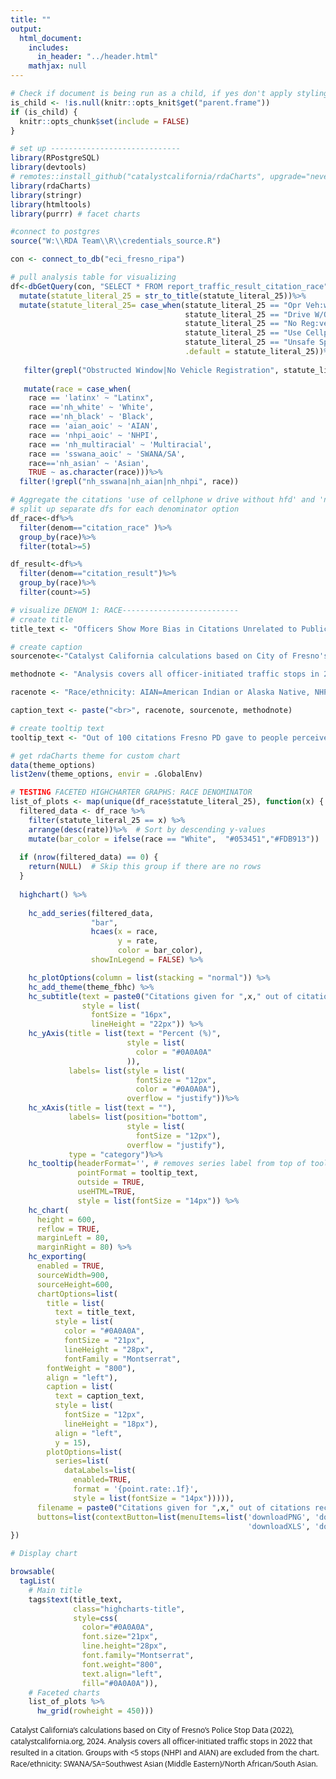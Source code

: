 ```yaml
---
title: ""
output:
  html_document:
    includes:
      in_header: "../header.html"
    mathjax: null
---
```


```r
# Check if document is being run as a child, if yes don't apply styling again
is_child <- !is.null(knitr::opts_knit$get("parent.frame"))
if (is_child) {
  knitr::opts_chunk$set(include = FALSE)
}
```

```r

# set up -----------------------------
library(RPostgreSQL)
library(devtools)
# remotes::install_github("catalystcalifornia/rdaCharts", upgrade="never") 
library(rdaCharts)
library(stringr)
library(htmltools)
library(purrr) # facet charts

#connect to postgres
source("W:\\RDA Team\\R\\credentials_source.R")

con <- connect_to_db("eci_fresno_ripa")

# pull analysis table for visualizing
df<-dbGetQuery(con, "SELECT * FROM report_traffic_result_citation_race")%>%
  mutate(statute_literal_25 = str_to_title(statute_literal_25))%>%
  mutate(statute_literal_25= case_when(statute_literal_25 == "Opr Veh:window Obstructed" ~ "Obstructed Window",
                                       statute_literal_25 == "Drive W/O License" ~ "Driving Without License",
                                       statute_literal_25 == "No Reg:veh/Trailer/Etc" ~ "No Vehicle Registration",
                                       statute_literal_25 == "Use Cellph W/Driv W/O Hfd" ~ "Using Cellphone Without Handheld Device",
                                       statute_literal_25 == "Unsafe Speed:prevail Cond" ~ "Unsafe Speed while Driving Vehicle", 
                                       .default = statute_literal_25))%>%
  
   filter(grepl("Obstructed Window|No Vehicle Registration", statute_literal_25)) %>%
  
   mutate(race = case_when(
    race == 'latinx' ~ "Latinx",
    race =='nh_white' ~ 'White',
    race =='nh_black' ~ 'Black',
    race == 'aian_aoic' ~ 'AIAN',
    race == 'nhpi_aoic' ~ 'NHPI',
    race == 'nh_multiracial' ~ 'Multiracial',
    race == 'sswana_aoic' ~ 'SWANA/SA',
    race=='nh_asian' ~ 'Asian',
    TRUE ~ as.character(race)))%>%
  filter(!grepl("nh_sswana|nh_aian|nh_nhpi", race))

# Aggregate the citations 'use of cellphone w drive without hfd' and 'no hnd hld device w/ drive' as they seem to basically be the same thing
# split up separate dfs for each denominator option
df_race<-df%>%
  filter(denom=="citation_race" )%>%
  group_by(race)%>%
  filter(total>=5)

df_result<-df%>%
  filter(denom=="citation_result")%>%
  group_by(race)%>%
  filter(count>=5)

# visualize DENOM 1: RACE--------------------------
# create title
title_text <- "Officers Show More Bias in Citations Unrelated to Public Safety"

# create caption 
sourcenote<-"Catalyst California calculations based on City of Fresno's Police Stop Data (2022), catalystcalifornia.org, 2024. "

methodnote <- "Analysis covers all officer-initiated traffic stops in 2022 that resulted in a citation. Groups with <5 stops (NHPI and AIAN) are excluded from the chart."

racenote <- "Race/ethnicity: AIAN=American Indian or Alaska Native, NHPI=Native Hawaiian or Pacific Islander, SWANA/SA=Southwest Asian (Middle Eastern) or North African, or South Asian."

caption_text <- paste("<br>", racenote, sourcenote, methodnote)

# create tooltip text
tooltip_text <- "Out of 100 citations Fresno PD gave to people perceived as <b>{point.race}</b>, <b>{point.rate:.1f}%</b> were for <b>{point.statute_literal_25}</b>, or a total of <b>{point.count:f}</b> people cited."

# get rdaCharts theme for custom chart
data(theme_options)
list2env(theme_options, envir = .GlobalEnv)

```


```r

# TESTING FACETED HIGHCHARTER GRAPHS: RACE DENOMINATOR
list_of_plots <- map(unique(df_race$statute_literal_25), function(x) {
  filtered_data <- df_race %>%
    filter(statute_literal_25 == x) %>%
    arrange(desc(rate))%>%  # Sort by descending y-values
    mutate(bar_color = ifelse(race == "White",  "#053451","#FDB913"))  # Custom color for "White"  # Sort by descending y-values
  
  if (nrow(filtered_data) == 0) {
    return(NULL)  # Skip this group if there are no rows
  }
  
  highchart() %>%
    
    hc_add_series(filtered_data, 
                  "bar", 
                  hcaes(x = race, 
                        y = rate, 
                        color = bar_color),
                  showInLegend = FALSE) %>% 

    hc_plotOptions(column = list(stacking = "normal")) %>% 
    hc_add_theme(theme_fbhc) %>%
    hc_subtitle(text = paste0("Citations given for ",x," out of citations received by race"),
                style = list(
                  fontSize = "16px",
                  lineHeight = "22px")) %>%
    hc_yAxis(title = list(text = "Percent (%)",
                          style = list(
                            color = "#0A0A0A"
                          )),
             labels= list(style = list(
                            fontSize = "12px",
                            color = "#0A0A0A"),
                          overflow = "justify"))%>%
    hc_xAxis(title = list(text = ""),
             labels= list(position="bottom",
                          style = list(
                            fontSize = "12px"),
                          overflow = "justify"),
             type = "category")%>%
    hc_tooltip(headerFormat='', # removes series label from top of tooltip
               pointFormat = tooltip_text,
               outside = TRUE,
               useHTML=TRUE,
               style = list(fontSize = "14px")) %>%
    hc_chart(
      height = 600,
      reflow = TRUE,
      marginLeft = 80,
      marginRight = 80) %>%
    hc_exporting(
      enabled = TRUE,
      sourceWidth=900,
      sourceHeight=600,
      chartOptions=list(
        title = list(
          text = title_text,
          style = list(
            color = "#0A0A0A",
            fontSize = "21px",
            lineHeight = "28px",
            fontFamily = "Montserrat",
        fontWeight = "800"),
        align = "left"),
        caption = list(
          text = caption_text,
          style = list(
            fontSize = "12px",
            lineHeight = "18px"),
          align = "left",
          y = 15),
        plotOptions=list(
          series=list(
            dataLabels=list(
              enabled=TRUE,
              format = '{point.rate:.1f}',
              style = list(fontSize = "14px"))))),
      filename = paste0("Citations given for ",x," out of citations received by race","_Catalyst California, catalystcalifornia.org, ", format(Sys.Date(), "%Y"), "."),
      buttons=list(contextButton=list(menuItems=list('downloadPNG', 'downloadSVG',
                                                     'downloadXLS', 'downloadCSV'))))
})
```

```r
# Display chart

browsable(
  tagList(
    # Main title
    tags$text(title_text, 
              class="highcharts-title",
              style=css(
                color="#0A0A0A",
                font.size="21px",
                line.height="28px",
                font.family="Montserrat",
                font.weight="800",
                text.align="left",
                fill="#0A0A0A")),
    # Faceted charts
    list_of_plots %>% 
      hw_grid(rowheight = 450)))

```
<span class="highcharts-caption" data-z-index="4" style="font-family: 'Open Sans'; font-size: 12px; white-space: normal; margin-left: 0px; margin-top: 0px; left: 10px; top: 513px; color: rgb(10, 10, 10); font-weight: 400; text-align: left; line-height: 18px; width: 100%; display: block;">Catalyst California's calculations based on City of Fresno's Police Stop Data (2022), catalystcalifornia.org, 2024. Analysis covers all officer-initiated traffic stops in 2022 that resulted in a citation. Groups with <5 stops (NHPI and AIAN) are excluded from the chart. Race/ethnicity: SWANA/SA=Southwest Asian (Middle Eastern)/North African/South Asian.</span>

<script>
  widg = document.getElementsByClassName('html-widget'); //find widgets
  for (let i = 0; i < widg.length; i++) { //loop through
    document.getElementsByClassName('highchart')[i].style.width = '100%'; //adjust width
    document.getElementsByClassName('highchart')[i].style.height = '100%'; //adjust height
  }
</script>
